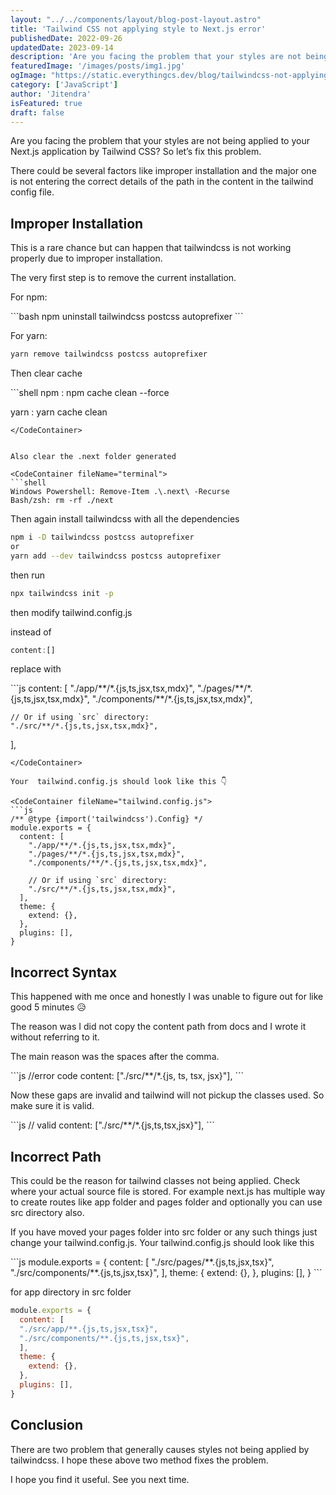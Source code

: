 ```yaml
---
layout: "../../components/layout/blog-post-layout.astro"
title: 'Tailwind CSS not applying style to Next.js error'
publishedDate: 2022-09-26
updatedDate: 2023-09-14
description: 'Are you facing the problem that your styles are not being applied to your Next.js application by Tailwind CSS?'
featuredImage: '/images/posts/img1.jpg'
ogImage: "https://static.everythingcs.dev/blog/tailwindcss-not-applying-style-nextjs-image.png"
category: ['JavaScript']
author: 'Jitendra'
isFeatured: true
draft: false
---
```



Are you facing the problem that your styles are not being applied to your Next.js application by Tailwind CSS? So let’s fix this problem.

There could be several factors like improper installation and the major one is not entering the correct details of the path in the content in the tailwind config file.

## Improper Installation

This is a rare chance but can happen that tailwindcss is not working properly due to improper installation.

The very first step is to remove the current installation.

For npm:

<CodeContainer fileName="terminal">
```bash
npm uninstall tailwindcss postcss autoprefixer
```
</CodeContainer>

For yarn:
<CodeContainer fileName="terminal">
```bash
yarn remove tailwindcss postcss autoprefixer
```
</CodeContainer>

Then clear cache

<CodeContainer fileName="terminal">
```shell
npm : npm cache clean --force

yarn : yarn cache clean
 ```
</CodeContainer>


Also clear the .next folder generated

<CodeContainer fileName="terminal">
```shell
Windows Powershell: Remove-Item .\.next\ -Recurse
Bash/zsh: rm -rf ./next
 ```
</CodeContainer>


Then again install tailwindcss with all the dependencies
<CodeContainer fileName="terminal">
```bash
npm i -D tailwindcss postcss autoprefixer
or
yarn add --dev tailwindcss postcss autoprefixer
```
</CodeContainer>

then run
<CodeContainer fileName="terminal">

```bash
npx tailwindcss init -p
```
</CodeContainer>

then modify tailwind.config.js

instead of
<CodeContainer>

```js
content:[]  
```
</CodeContainer>

replace with

<CodeContainer>
```js
  content: [
    "./app/**/*.{js,ts,jsx,tsx,mdx}",
    "./pages/**/*.{js,ts,jsx,tsx,mdx}",
    "./components/**/*.{js,ts,jsx,tsx,mdx}",
 
    // Or if using `src` directory:
    "./src/**/*.{js,ts,jsx,tsx,mdx}",
  ],
```
</CodeContainer>

Your  tailwind.config.js should look like this 👇

<CodeContainer fileName="tailwind.config.js">
```js
/** @type {import('tailwindcss').Config} */
module.exports = {
  content: [
    "./app/**/*.{js,ts,jsx,tsx,mdx}",
    "./pages/**/*.{js,ts,jsx,tsx,mdx}",
    "./components/**/*.{js,ts,jsx,tsx,mdx}",
 
    // Or if using `src` directory:
    "./src/**/*.{js,ts,jsx,tsx,mdx}",
  ],
  theme: {
    extend: {},
  },
  plugins: [],
}
```
</CodeContainer>

## Incorrect Syntax 

This happened with me once and honestly I was unable to figure out for like good 5 minutes 😥

The reason was I did not copy the content path from docs and I wrote it without referring to it.

The main reason was the spaces after the comma.

<CodeContainer fileName="tailwind.config.js">
```js
//error code
content: ["./src/**/*.{js, ts, tsx, jsx}"],
```
</CodeContainer>

Now these gaps are invalid and tailwind will not pickup the classes used. So make sure it is valid.

<CodeContainer fileName="tailwind.config.js">
```js
// valid
content: ["./src/**/*.{js,ts,tsx,jsx}"],
```
</CodeContainer>



## Incorrect Path

This could be the reason for tailwind classes not being applied. Check where your actual source file is stored. For example next.js has multiple way to create routes like app folder and pages folder and optionally you can use src directory also.

If you have moved your pages folder  into src folder or any such things just change your tailwind.config.js. Your tailwind.config.js should look like this

<CodeContainer fileName="tailwind.config.js">
```js
module.exports = {
  content: [
  "./src/pages/**.{js,ts,jsx,tsx}",
  "./src/components/**.{js,ts,jsx,tsx}",
  ],
  theme: {
    extend: {},
  },
  plugins: [],
}
```
</CodeContainer>

for app directory in src folder
<CodeContainer fileName="tailwind.config.js">
```js
module.exports = {
  content: [
  "./src/app/**.{js,ts,jsx,tsx}",
  "./src/components/**.{js,ts,jsx,tsx}",
  ],
  theme: {
    extend: {},
  },
  plugins: [],
}
```
</CodeContainer>

## Conclusion

There are two problem that generally causes styles not being applied by tailwindcss. I hope these above two method fixes the problem.

I hope you find it useful. See you next time.
